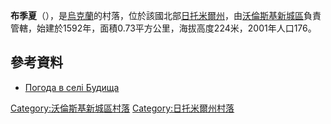 {{coord|50|28|54|N|27|19|3|E|scale:30000|display=title}}

'''布季夏'''（{{lang-uk|Будища}}），是[[烏克蘭|烏克蘭]]的村落，位於該國北部[[日托米爾州|日托米爾州]]，由[[沃倫斯基新城區|沃倫斯基新城區]]負責管轄，始建於1592年，面積0.73平方公里，海拔高度224米，2001年人口176。

==參考資料==
* [http://weather.in.ua/ua/zhitomirskaja/2192 Погода в селі Будища] {{Wayback|url=http://weather.in.ua/ua/zhitomirskaja/2192|date=20111219161310}}
{{Zhytomyr-geo-stub}}
{{DEFAULTSORT:Будища}}
[[Category:沃倫斯基新城區村落|Category:沃倫斯基新城區村落]]
[[Category:日托米爾州村落|Category:日托米爾州村落]]